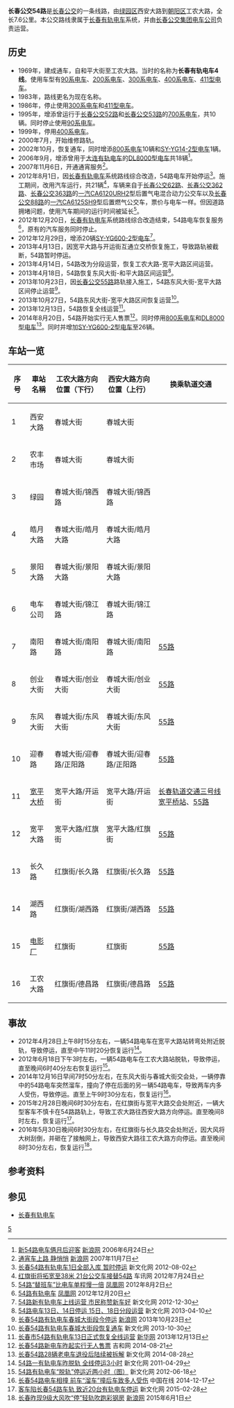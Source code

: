 {{公共汽車路線資訊
|路線名稱 = 长春公交54路
|外文名稱 = 
|外文語言 = 
|路線通稱 = 
|代表圖像 = Trams in Changchun 900 series (1).JPG
|代表圖像二 = SY-YG14-2.jpg
|經營者 = 长春公交集团电车公司
|經營者二 = 
|所屬車廠 = 锦阳路车辆段
|路線用車 = [[长春有轨电车900系电车|SY-YG600-2]] 、[[长春有轨电车809型电车|SY-YG14-2]]
|起點站 = 西安大路
|途經地點 = [[长春电影制片厂|长春电影制片厂]]
|終點站 = 工农大路
|路線性質 = 
|全程行駛里程 = 7.6公里
|全程行車時間 = 30分
|服務時間 = 05:00－22:00
|起點站服務時間 = 05:00－21:00
|終點站服務時間 = 05:05－21:30
|班次頻率 = 
|全程收費 = 1元
|分段收費站點 = 
|去程分段收費站點 = 
|回程分段收費站點 = 
|服務時間以外替代路線 = 长春公交54路通宵
|主要競爭交通 = [[长春公交55路|长春公交55路]]（创业大街-工农大路）
}}

'''长春公交54路'''是[[长春公交|长春公交]]的一条线路，由[[绿园区|绿园区]]西安大路到[[朝阳区_(长春市)|朝阳区]]工农大路，全长7.6公里。本公交路线隶属于[[长春有轨电车|长春有轨电车]]系统，并由[[长春公交集团电车公司|长春公交集团电车公司]]负责运营。

== 历史 ==
*1969年，建成通车，自和平大街至工农大路。当时的名称为'''长春有轨电车4线'''。使用车型有[[东京都交通局1000型电车|90系电车]]、[[长春有轨电车200系电车|200系电车]]、[[长春有轨电车300系电车|300系电车]]、[[长春有轨电车400系电车|400系电车]]、[[长春有轨电车411型电车|411型电车]]。
*1983年，路线更名为现在名称。
*1986年，停止使用[[长春有轨电车300系电车|300系电车]]和[[长春有轨电车411型电车|411型电车]]。
*1995年，增添曾运行于[[长春公交52路|长春公交52路]]和[[长春公交53路|长春公交53路]]的[[长春有轨电车700系电车|700系电车]]，共10辆。同时停止使用[[东京都交通局1000型电车|90系电车]]。
*1999年，停用[[长春有轨电车400系电车|400系电车]]。
*2000年7月，开始维修路轨。
*2002年10月，恢复通车，同时增添[[长春有轨电车800系电车|800系电车]]10辆和[[长春有轨电车809型电车|SY-YG14-2型电车]]1辆。
*2006年9月，增添曾用于[[大连有轨电车|大连有轨电车]]的[[DL8000型电车|DL8000型电车]]共18辆<ref>[http://finance.sina.com.cn/roll/20060624/0045762505.shtml 新54路电车俩月后迎客] {{Wayback|url=http://finance.sina.com.cn/roll/20060624/0045762505.shtml |date=20190710201840 }} [[新浪网|新浪网]] 2006年6月24日</ref>。
*2007年11月6日，开通通宵服务<ref>[http://news.sina.com.cn/c/2007-11-07/064812859181s.shtml 通宵车上路 静悄悄] {{Wayback|url=http://news.sina.com.cn/c/2007-11-07/064812859181s.shtml |date=20190710201840 }} [[新浪网|新浪网]] 2007年11月7日</ref>。
*2012年8月1日，因[[长春有轨电车|长春有轨电车]]系统路线综合改造，54路电车开始停运<ref>[http://news.xwh.cn/news/system/2012/08/02/010275055.shtml 长春54路有轨电车1日全部入库 暂时停运] {{Wayback|url=http://news.xwh.cn/news/system/2012/08/02/010275055.shtml |date=20170204004222 }} 新文化网 2012-08-02</ref>。施工期间，改用汽车运行，共21辆<ref>[http://www.chexun.com/2012-07-24/101065904.html 红旗街将拓宽至38米 21台公交车接替54路] {{Wayback|url=http://www.chexun.com/2012-07-24/101065904.html |date=20201018023920 }} 车讯网 2012年7月24日</ref>，车辆来自于[[长春公交62路|长春公交62路]]、[[长春公交362路|长春公交362路]]、[[长春公交363路|长春公交363路]]的[[一汽CA6120URH2|一汽CA6120URH2]]型后置气电混合动力公交车以及[[长春公交88路|长春公交88路]]的[[一汽CA6125SH9|一汽CA6125SH9]]型后置燃气公交车，票价与电车一样。但因道路拥堵问题，使用汽车期间的运行时间被延长<ref>[http://news.ifeng.com/gundong/detail_2012_08/02/16479277_0.shtml 54路“替班车”比电车单程慢一倍] {{Wayback|url=http://news.ifeng.com/gundong/detail_2012_08/02/16479277_0.shtml |date=20170210042613 }} [[凤凰网|凤凰网]] 2012年8月2日</ref>。
*2012年12月20日，[[长春有轨电车|长春有轨电车]]系统路线综合改造结束，54路电车恢复服务<ref>[http://news.ifeng.com/gundong/detail_2012_12/20/20337818_0.shtml 54路有轨电车] {{Wayback|url=http://news.ifeng.com/gundong/detail_2012_12/20/20337818_0.shtml |date=20181017032921 }} [[凤凰网|凤凰网]] 2012年12月20日</ref>，原有的汽车服务同时停止。
*2012年12月29日，增添20辆[[长春有轨电车900系电车|SY-YG600-2型电车]]<ref>[http://news.xwh.cn/news/system/2012/12/30/010315661.shtml 54路新有轨电车上线运营 市民称赞新车好]{{Dead link|date=2018年8月 |bot=InternetArchiveBot |fix-attempted=yes }} 新文化网 2012-12-30</ref>。
*2013年4月13日，因宽平大路与开运街互通立交桥恢复施工，导致路轨被截断，54路暂时停运。
*2013年4月14日，54路改为分段运营，恢复工农大路-宽平大路区间运营。
*2013年4月18日，54路恢复东风大街-和平大路区间运营<ref>[http://news.xwh.cn/news/system/2013/04/10/010341025.shtml 54路电车13日、14日停运 15日、18日分段运营]{{Dead link|date=2018年8月 |bot=InternetArchiveBot |fix-attempted=yes }} 新文化网 2013-04-10</ref>。
*2013年10月23日，因[[长春公交55路|长春公交55路]]路轨接入施工，54路东风大街-宽平大路区间停止运营<ref>[http://news.sina.com.cn/c/2013-10-23/010028504185.shtml 长春54路有轨电车春城大街段今停运] {{Wayback|url=http://news.sina.com.cn/c/2013-10-23/010028504185.shtml |date=20201018023946 }} [[新浪网|新浪网]] 2013年10月23日</ref>。
*2013年10月27日，54路东风大街-宽平大路区间恢复运营<ref>[http://news.xwh.cn/news/system/2013/10/30/010408803.shtml 长春54路有轨电车春城大街段恢复通车] {{Wayback|url=http://news.xwh.cn/news/system/2013/10/30/010408803.shtml |date=20171026214639 }} 新文化网 2013-10-30</ref>。
*2013年12月13日，54路恢复全线运营<ref>[http://www.jl.xinhuanet.com/2012jlpd/2013-12/13/c_118543827.htm 长春市54路有轨电车13日正式恢复全线运营] {{webarchive|url=https://web.archive.org/web/20140830070643/http://www.jl.xinhuanet.com///2012jlpd//2013-12/13/c_118543827.htm |date=2014-08-30 }} [[新华网|新华网]] 2013年12月13日</ref>。
*2014年8月20日，54路开始实行无人售票<ref>[http://news.365jilin.com/html/20140821/2071087.shtml 长春54路新电车昨起实行无人售票]{{dead link|date=2018年5月 |bot=InternetArchiveBot |fix-attempted=yes }} 吉和网 2014-08-21</ref>。同时停用[[长春有轨电车800系电车|800系电车]]和[[DL8000型电车|DL8000型电车]]<ref>[http://news.xwh.cn/2014/0828/275084.shtml 长春54路28辆老电车退役后陆续被拆解]{{Dead link|date=2018年8月 |bot=InternetArchiveBot |fix-attempted=yes }} 新文化网 2014-08-28</ref>。同时并增加[[长春有轨电车900系电车|SY-YG600-2型电车]]至26辆。

== 车站一览 ==
{| class="wikitable" style="text-align: center"
! '''序号'''!!'''車站名稱'''!!'''工农大路方向'''<br/>'''位置（下行）'''!!'''西安大路方向'''<br/>'''位置（上行）'''!!'''换乘轨道交通'''
|-
| 1 ||西安大路||{{QP|下}}春城大街 ||{{QP|上}}春城大街||
|-
| 2 ||农丰市场||{{QP|下}}春城大街||{{QP|上}}春城大街||
|-
| 3 ||绿园||{{QP|下}}春城大街/锦西路||{{QP|上}}春城大街/锦西路||
|-
| 4 ||皓月大路||{{QP|下}}春城大街/皓月大路||{{QP|上}}春城大街/皓月大路||
|-
| 5 ||景阳大路||{{QP|下}}春城大街/景阳大路||{{QP|上}}春城大街/景阳大路||
|-
| 6 ||电车公司||{{QP|下}}春城大街/锦江路||{{QP|上}}春城大街/锦江路||
|-
| 7 ||南阳路||{{QP|下}}春城大街/南阳路||{{QP|上}}春城大街/南阳路||[[长春公交55路|55路]]
|-
| 8 ||创业大街||{{QP|下}}春城大街/创业大街||{{QP|上}}春城大街/创业大街||[[长春公交55路|55路]]
|-
| 9 ||东风大街||{{QP|下}}春城大街/东风大街||{{QP|上}}春城大街/东风大街||[[长春公交55路|55路]]
|-
| 10 ||迎春路||{{QP|下}}春城大街/迎春路/正阳路||{{QP|上}}春城大街/迎春路/正阳路||[[长春公交55路|55路]]
|-
| 11 ||[[宽平大桥|宽平大桥]]||{{QP|下}}宽平大路/开运街||{{QP|上}}宽平大路/开运街||[[宽平桥站|长春轨道交通三号线宽平桥站]]、[[长春公交55路|55路]]
|-
| 12 ||宽平大路||{{QP|下}}宽平大路/红旗街||{{QP|上}}宽平大路/红旗街||[[长春公交55路|55路]]
|-
| 13 ||长久路||{{QP|下}}红旗街/长久路||{{QP|上}}红旗街/长久路||[[长春公交55路|55路]]
|-
| 14 ||湖西路||{{QP|下}}红旗街/湖西路||{{QP|上}}红旗街/湖西路||[[长春公交55路|55路]]
|-
| 15 ||[[长春电影制片厂|电影厂]]||{{QP|下}}红旗街||{{QP|上}}红旗街||[[长春公交55路|55路]]
|-
| 16 ||工农大路||{{QP|下}}红旗街/德昌路||{{QP|上}}红旗街/德昌路||[[长春公交55路|55路]]
|}

== 事故 ==
*2012年4月28日上午8时15分左右，一辆54路电车在宽平大路站转弯处附近脱轨，导致停运，直至中午11时20分恢复运行<ref>[http://news.xwh.cn/news/system/2012/04/29/010251185.shtml 54路一有轨电车昨脱轨 全线停运3小时]{{Dead link|date=2018年8月 |bot=InternetArchiveBot |fix-attempted=yes }} 新文化网 2011-04-29</ref>。
*2012年6月18日下午3时左右，一辆54路电车在工农大路站脱轨，导致停运，直至晚间6时40分左右恢复运行<ref>[http://news.xwh.cn/news/system/2012/06/18/010263486.shtml 54路有轨电车“脱轨”停运近两小时（图）] {{Wayback|url=http://news.xwh.cn/news/system/2012/06/18/010263486.shtml |date=20130408070233 }} 新文化网 2012-06-18</ref>。
*2014年12月16日早间7时50分左右，在东风大街与春城大街交会处，一辆停靠中的54路电车突然溜车，撞向了停在后面的另一辆54路电车，导致两车内多人受伤，导致停运。直至上午9时30分左右，恢复运行<ref>[http://www.chinadaily.com.cn/dfpd/jl/2014-12/17/content_19108746.htm 长春54路电车相撞 前车“溜车”撞后车致多人受伤] {{Wayback|url=http://www.chinadaily.com.cn/dfpd/jl/2014-12/17/content_19108746.htm |date=20190710201841 }} 中国在线 2014-12-17</ref>。
*2015年2月28日晚间6时30分左右，在红旗街与宽平大路交会处附近，一辆大型客车不慎卡在54路路轨上，导致工农大路往西安大路方向停运。直至晚间8时左右，恢复运行<ref>[http://news.xwh.cn/2015/0228/303791.shtml 客车陷长春54路车轨 致近20台有轨电车停运]{{Dead link|date=2018年8月 |bot=InternetArchiveBot |fix-attempted=yes }} 新文化网 2015-02-28</ref>。
*2016年5月30日晚间6时30分左右，在红旗街与长久路交会处附近，因大风将大树刮倒，并砸在了接触网上，导致西安大路往工农大路方向停运。直至晚间8时30分左右，恢复运行<ref>[http://news.sina.com.cn/c/2015-06-01/013931897603.shtml 长春昨现9级大风吹“停”轻轨吹跑彩钢房] {{Wayback|url=http://news.sina.com.cn/c/2015-06-01/013931897603.shtml |date=20201018024037 }} [[新浪网|新浪网]] 2015年6月1日</ref>。

== 参考资料 ==
{{reflist}}

== 参见 ==
*[[长春有轨电车|长春有轨电车]]

{{长春公交路线}}
{{长春轨道交通线路}}

[[Category:长春公交|5]]